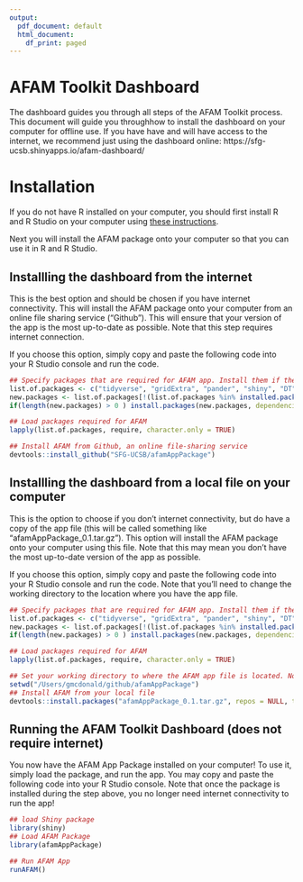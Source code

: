 ```yaml
---
output:
  pdf_document: default
  html_document:
    df_print: paged
---
```

# AFAM Toolkit Dashboard
The dashboard guides you through all steps of the AFAM Toolkit process. This document will guide you throughhow to install the dashboard on your computer for offline use. If you have have and will have access to the internet, we recommend just using the dashboard online: https://sfg-ucsb.shinyapps.io/afam-dashboard/

# Installation

If you do not have R installed on your computer, you should first install R and R Studio on your computer using [these instructions](https://sfg-ucsb.github.io/fishery-manageR/).

Next you will install the AFAM package onto your computer so that you can use it in R and R Studio.

## Installling the dashboard from the internet

This is the best option and should be chosen if you have internet connectivity. This will install the AFAM package onto your computer from an online file sharing service ("Github"). This will ensure that your version of the app is the most up-to-date as possible. Note that this step requires internet connection.

If you choose this option, simply copy and paste the following code into your R Studio console and run the code.

```r
## Specify packages that are required for AFAM app. Install them if they're not installed already
list.of.packages <- c("tidyverse", "gridExtra", "pander", "shiny", "DT","devtools","readxl","stringr","LBSPR","TropFishR","lubridate","zoo","curl")
new.packages <- list.of.packages[!(list.of.packages %in% installed.packages()[,"Package"])]
if(length(new.packages) > 0 ) install.packages(new.packages, dependencies = TRUE)

## Load packages required for AFAM
lapply(list.of.packages, require, character.only = TRUE)

## Install AFAM from Github, an online file-sharing service
devtools::install_github("SFG-UCSB/afamAppPackage")
```

## Installling the dashboard from a local file on your computer

This is the option to choose if you don't internet connectivity, but do have a copy of the app file (this will be called something like "afamAppPackage_0.1.tar.gz"). This option will install the AFAM package onto your computer using this file. Note that this may mean you don't have the most up-to-date version of the app as possible.

If you choose this option, simply copy and paste the following code into your R Studio console and run the code. Note that you'll need to change the working directory to the location where you have the app file.

```r
## Specify packages that are required for AFAM app. Install them if they're not installed already
list.of.packages <- c("tidyverse", "gridExtra", "pander", "shiny", "DT","devtools","readxl","stringr","LBSPR","TropFishR","lubridate","zoo","curl")
new.packages <- list.of.packages[!(list.of.packages %in% installed.packages()[,"Package"])]
if(length(new.packages) > 0 ) install.packages(new.packages, dependencies = TRUE)

## Load packages required for AFAM
lapply(list.of.packages, require, character.only = TRUE)

## Set your working directory to where the AFAM app file is located. Note that you'll need to change this to match the actual directory on your computer
setwd("/Users/gmcdonald/github/afamAppPackage")
## Install AFAM from your local file
devtools::install.packages("afamAppPackage_0.1.tar.gz", repos = NULL, type="source")
```

## Running the AFAM Toolkit Dashboard (does not require internet)

You now have the AFAM App Package installed on your computer! To use it, simply load the package, and run the app. You may copy and paste the following code into your R Studio console. Note that once the package is installed during the step above, you no longer need internet connectivity to run the app!

```r
## load Shiny package
library(shiny)
## Load AFAM Package
library(afamAppPackage)

## Run AFAM App
runAFAM()
```